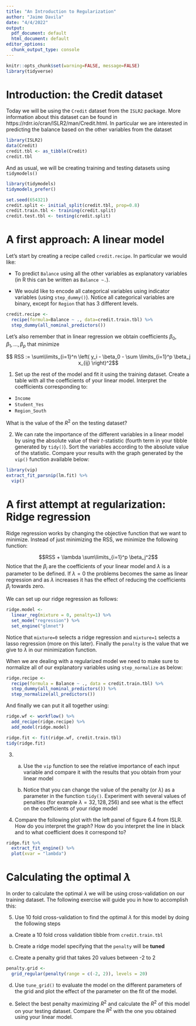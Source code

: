 ```yaml
---
title: "An Introduction to Regularization"
author: "Jaime Davila"
date: "4/4/2022"
output:
  pdf_document: default
  html_document: default
editor_options:
  chunk_output_type: console
---
```


```r
knitr::opts_chunk$set(warning=FALSE, message=FALSE)
library(tidyverse)
```

# Introduction: the Credit dataset

Today we will be using the `Credit` dataset from the `ISLR2` package. More information about this dataset can be found in
https://rdrr.io/cran/ISLR2/man/Credit.html. In particular we 
are interested in predicting the balance based on the other variables from the dataset

```r
library(ISLR2)
data(Credit)
credit.tbl <- as_tibble(Credit)
credit.tbl
```

And as usual, we will be creating training and testing datasets using `tidymodels()`

```r
library(tidymodels)
tidymodels_prefer()

set.seed(654321)
credit.split <- initial_split(credit.tbl, prop=0.8)
credit.train.tbl <- training(credit.split)
credit.test.tbl <- testing(credit.split)
```

# A first approach: A linear model

Let's start by creating a recipe called `credit.recipe`. In particular we would like:

* To predict `Balance` using all the other variables as explanatory variables (in R this can be written as `Balance ~.`).

* We would like to encode all categorical variables using indicator variables (using `step_dummy()`). Notice all categorical variables are binary, except for `Region` that has 3 different levels.

```r
credit.recipe <- 
  recipe(formula=Balance ~ ., data=credit.train.tbl) %>%
  step_dummy(all_nominal_predictors())
```

Let's also remember that in linear regression we obtain coefficients $\beta_0$, $\beta_1, \dots, \beta_p$ that minimize

$$ RSS := \sum\limits_{i=1}^n \left(
y_i - \beta_0 - \sum \limits_{i=1}^p \beta_j x_{ij}
\right)^2$$


1. Set up the rest of the model and fit it using the training dataset. Create a table with all the coefficients of your linear model. Interpret the coefficients corresponding to:

* `Income`
* `Student_Yes`
* `Region_South`

What is the value of the $R^2$ on the testing dataset?

2. We can rate the importance of the different variables in a linear model by using the absolute value of their $t$-statistic (fourth term in your tibble generated by `tidy()`). Sort the variables according to the absolute value of the statistic. Compare your results with the graph generated by the `vip()` function available below:

```r
library(vip)
extract_fit_parsnip(lm.fit) %>%
  vip()
```


# A first attempt at regularization: Ridge regression

Ridge regression works by changing the objective function that we want to minimize. Instead of just minimizing the RSS, we minimize the following function:


$$RSS + \lambda \sum\limits_{i=1}^p \beta_j^2$$
Notice that the $\beta_i$ are the coefficients of your linear model and $\lambda$ is a parameter to be defined. If $\lambda=0$ the problems becomes the same as linear regression and as $\lambda$ increases it has the effect of reducing the coefficients $\beta_i$ towards zero.

We can set up our ridge regression as follows:

```r
ridge.model <- 
  linear_reg(mixture = 0, penalty=1) %>% 
  set_mode("regression") %>% 
  set_engine("glmnet")
```

Notice that `mixture=0` selects a ridge regression and `mixture=1` selects a lasso regression (more on this later). Finally the `penalty` is the value that we give to $\lambda$ in our minimization function.

When we are dealing with a regularized model we need to make sure to normalize all of our explanatory variables using `step_normalize` as below:

```r
ridge.recipe <- 
  recipe(formula = Balance ~ ., data = credit.train.tbl) %>% 
  step_dummy(all_nominal_predictors()) %>% 
  step_normalize(all_predictors())
```

And finally we can put it all together using:

```r
ridge.wf <- workflow() %>% 
  add_recipe(ridge.recipe) %>% 
  add_model(ridge.model)

ridge.fit <- fit(ridge.wf, credit.train.tbl)
tidy(ridge.fit)
```

3. 
   a. Use the `vip` function to see the relative importance of each input variable and compare it with the results that you obtain from your linear model
   

   b. Notice that you can change the value of the penalty (or $\lambda$) as a parameter in the function `tidy()`. Experiment with several values of penalties (for example $\lambda=32,128,256$) and see what is the effect on the coefficients of your ridge model

4.  Compare the following plot with the left panel of figure 6.4 from ISLR. How do you interpret the graph? How do you interpret the line in black and to what coefficient does it correspond to?

```r
ridge.fit %>%
  extract_fit_engine() %>%
  plot(xvar = "lambda")
```

# Calculating the optimal $\lambda$

In order to calculate the optimal $\lambda$ we will be using cross-validation on our training dataset. The following exercise will guide you in how to accomplish this:


5. Use 10  fold cross-validation to find the optimal $\lambda$ for this model by doing the following steps

a. Create a 10 fold cross validation tibble from `credit.train.tbl`

b. Create a ridge model specifying that the `penalty` will be **tuned**

c. Create a penalty grid that takes 20 values between -2 to 2

```r
penalty.grid <-
  grid_regular(penalty(range = c(-2, 2)), levels = 20)
```

d. Use `tune_grid()` to evaluate the model on the different parameters of the grid and plot the effect of the parameter on the fit of the model. 

e. Select the best penalty maximizing $R^2$  and calculate the $R^2$ of this model on your testing dataset. Compare the $R^2$ with the one you obtained using your linear model.

